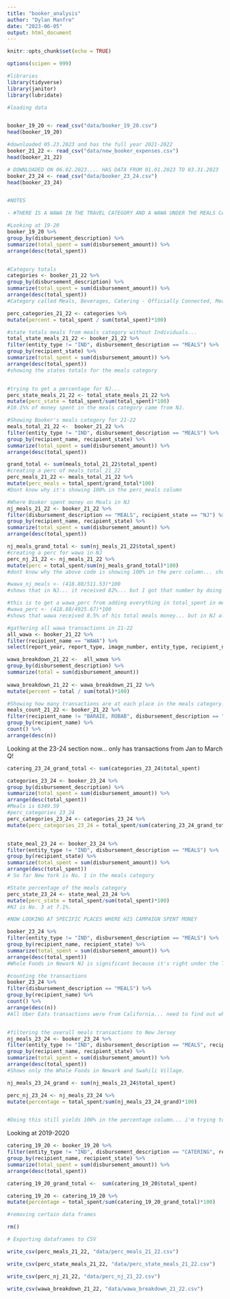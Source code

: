```yaml
---
title: "booker_analysis"
author: "Dylan Manfre"
date: "2023-06-05"
output: html_document
---
```


```r
knitr::opts_chunk$set(echo = TRUE)

options(scipen = 999)
```

```r
#libraries
library(tidyverse)
library(janitor)
library(lubridate)

```

```r
#loading data


booker_19_20 <- read_csv("data/booker_19_20.csv")
head(booker_19_20)

#downloaded 05.23.2023 and has the full year 2021-2022
booker_21_22 <- read_csv("data/new_booker_expenses.csv")
head(booker_21_22)

# DOWNLOADED ON 06.02.2023.... HAS DATA FROM 01.01.2023 TO 03.31.2023
booker_23_24 <- read_csv("data/booker_23_24.csv")
head(booker_23_24)



```

```r

#NOTES

- #THERE IS A WAWA IN THE TRAVEL CATEGORY AND A WAWA UNDER THE MEALS CATEGORY.... NEED TO COMBINE THOSE TWO TO GET A TOTAL FOR WAWA.

```

```r
#Looking at 19-20
booker_19_20 %>% 
group_by(disbursement_description) %>% 
summarize(total_spent = sum(disbursement_amount)) %>% 
arrange(desc(total_spent))


#Category totals
categories <- booker_21_22 %>% 
group_by(disbursement_description) %>% 
summarize(total_spent = sum(disbursement_amount)) %>% 
arrange(desc(total_spent))
#Category called Meals, Beverages, Catering - Officially Connected, Meals Refund

perc_categories_21_22 <- categories %>%
mutate(percent = total_spent / sum(total_spent)*100)

#state totals meals from meals category without Individuals...
total_state_meals_21_22 <- booker_21_22 %>%
filter(entity_type != "IND", disbursement_description == "MEALS") %>% 
group_by(recipient_state) %>% 
summarize(total_spent = sum(disbursement_amount)) %>% 
arrange(desc(total_spent))
#showing the states totals for the meals category


#trying to get a percentage for NJ...
perc_state_meals_21_22 <- total_state_meals_21_22 %>% 
mutate(perc_state = total_spent/sum(total_spent)*100)
#10.1%% of money spent in the meals category came from NJ.

#Showing Booker's meals category for 21-22
meals_total_21_22 <-  booker_21_22 %>%
filter(entity_type != "IND", disbursement_description == "MEALS") %>%
group_by(recipient_name, recipient_state) %>%
summarize(total_spent = sum(disbursement_amount)) %>% 
arrange(desc(total_spent))

grand_total <- sum(meals_total_21_22$total_spent)
#creating a perc of meals_total_21_22
perc_meals_21_22 <- meals_total_21_22 %>% 
mutate(perc_meals = total_spent/grand_total*100)
#Dont know why it's showing 100% in the perc_meals column

#Where Booker spent money on Meals in NJ
nj_meals_21_22 <- booker_21_22 %>%
filter(disbursement_description == "MEALS", recipient_state == "NJ") %>%
group_by(recipient_name, recipient_state) %>%
summarize(total_spent = sum(disbursement_amount)) %>% 
arrange(desc(total_spent))

nj_meals_grand_total <- sum(nj_meals_21_22$total_spent)
#creating a perc for wawa in NJ
perc_nj_21_22 <- nj_meals_21_22 %>% 
mutate(perc = total_spent/sum(nj_meals_grand_total)*100)
#dont know why the above code is showing 100% in the perc column... should show 81.9%

#wawa_nj_meals <- (418.88/511.53)*100
#shows that in NJ... it received 82%... but I got that number by doing free hand math.

#this is to get a wawa_perc from adding everything in total_spent in meals_total_21_22 and then isolating wawa.
#wawa_perc <- (418.88/4925.67)*100
#shows that wawa received 8.5% of his total meals money... but in NJ alone it received 82%
```


```r
#gathering all wawa transactions in 21-22
all_wawa <- booker_21_22 %>% 
filter(recipient_name == "WAWA") %>%
select(report_year, report_type, image_number, entity_type, recipient_name, recipient_state, disbursement_description, disbursement_date, disbursement_amount)

wawa_breakdown_21_22 <-  all_wawa %>% 
group_by(disbursement_description) %>% 
summarize(total = sum(disbursement_amount))
 
wawa_breakdown_21_22 <- wawa_breakdown_21_22 %>%
mutate(percent = total / sum(total)*100)


```


```r
#Showing how many transactions are at each place in the meals category. Not limited by State.
meals_count_21_22 <- booker_21_22 %>% 
filter(recipient_name != "BARAIE, ROBAB", disbursement_description == "MEALS") %>%
group_by(recipient_name) %>% 
count() %>% 
arrange(desc(n))
```

Looking at the 23-24 section now... only has transactions from Jan to March Q!

```r

catering_23_24_grand_total <- sum(categories_23_24$total_spent)

categories_23_24 <- booker_23_24 %>% 
group_by(disbursement_description) %>% 
summarize(total_spent = sum(disbursement_amount)) %>% 
arrange(desc(total_spent))
#Meals is 6349.59
#perc_categories_23_24
perc_categories_23_24 <- categories_23_24 %>% 
mutate(perc_categories_23_24 = total_spent/sum(catering_23_24_grand_total)*100)


state_meal_23_24 <- booker_23_24 %>%
filter(entity_type != "IND", disbursement_description == "MEALS") %>% 
group_by(recipient_state) %>% 
summarize(total_spent = sum(disbursement_amount)) %>% 
arrange(desc(total_spent))
# So far New York is No. 1 in the meals category

#State percentage of the meals category
perc_state_23_24 <- state_meal_23_24 %>% 
mutate(perc_state = total_spent/sum(total_spent)*100)
#NJ is No. 3 at 7.1%.

#NOW LOOKING AT SPECIFIC PLACES WHERE HIS CAMPAIGN SPENT MONEY

booker_23_24 %>%
filter(entity_type != "IND", disbursement_description == "MEALS") %>%
group_by(recipient_name, recipient_state) %>%
summarize(total_spent = sum(disbursement_amount)) %>% 
arrange(desc(total_spent))
#Whole Foods in Newark NJ is significant because it's right under the TAPInto office and also Swahili Village

#counting the transactions
booker_23_24 %>% 
filter(disbursement_description == "MEALS") %>%
group_by(recipient_name) %>% 
count() %>% 
arrange(desc(n))
#All Uber Eats transactions were from California... need to find out where he orders from. 


#filtering the overall meals transactions to New Jersey
nj_meals_23_24 <- booker_23_24 %>% 
filter(entity_type != "IND", disbursement_description == "MEALS", recipient_state == "NJ") %>%
group_by(recipient_name, recipient_state) %>%
summarize(total_spent = sum(disbursement_amount)) %>% 
arrange(desc(total_spent))
#Shows only the Whole Foods in Newark and Swahili Village.

nj_meals_23_24_grand <- sum(nj_meals_23_24$total_spent)

perc_nj_23_24 <- nj_meals_23_24 %>% 
mutate(percentage = total_spent/sum(nj_meals_23_24_grand)*100)


#Doing this still yields 100% in the percentage column... i'm trying to see what percentage of the whole each place is.


```

Looking at 2019-2020

```r

catering_19_20 <- booker_19_20 %>% 
filter(entity_type != "IND", disbursement_description == "CATERING", recipient_state == "NJ") %>%
group_by(recipient_name, recipient_state) %>%
summarize(total_spent = sum(disbursement_amount)) %>% 
arrange(desc(total_spent))

catering_19_20_grand_total <-  sum(catering_19_20$total_spent)

catering_19_20 <- catering_19_20 %>% 
mutate(percentage = total_spent/sum(catering_19_20_grand_total)*100)
```



```r
#removing certain data frames

rm()

```


```r
# Exporting dataframes to CSV

write_csv(perc_meals_21_22, "data/perc_meals_21_22.csv")

write_csv(perc_state_meals_21_22, "data/perc_state_meals_21_22.csv")

write_csv(perc_nj_21_22, "data/perc_nj_21_22.csv")

write_csv(wawa_breakdown_21_22, "data/wawa_breakdown_21_22.csv")
```


